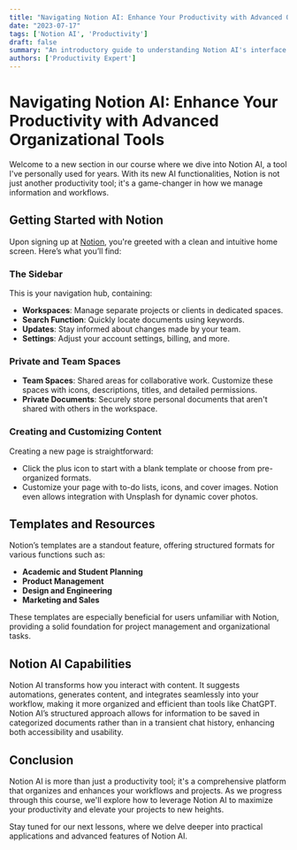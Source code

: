 ```yaml
---
title: "Navigating Notion AI: Enhance Your Productivity with Advanced Organizational Tools"
date: "2023-07-17"
tags: ['Notion AI', 'Productivity']
draft: false
summary: "An introductory guide to understanding Notion AI's interface and how its structured workflow can revolutionize your project management and content creation."
authors: ['Productivity Expert']
---
```


# Navigating Notion AI: Enhance Your Productivity with Advanced Organizational Tools

Welcome to a new section in our course where we dive into Notion AI, a tool I've personally used for years. With its new AI functionalities, Notion is not just another productivity tool; it's a game-changer in how we manage information and workflows.

## Getting Started with Notion

Upon signing up at [Notion](https://www.notion.so), you're greeted with a clean and intuitive home screen. Here’s what you’ll find:

### The Sidebar

This is your navigation hub, containing:
- **Workspaces**: Manage separate projects or clients in dedicated spaces.
- **Search Function**: Quickly locate documents using keywords.
- **Updates**: Stay informed about changes made by your team.
- **Settings**: Adjust your account settings, billing, and more.

### Private and Team Spaces

- **Team Spaces**: Shared areas for collaborative work. Customize these spaces with icons, descriptions, titles, and detailed permissions.
- **Private Documents**: Securely store personal documents that aren't shared with others in the workspace.

### Creating and Customizing Content

Creating a new page is straightforward:
- Click the plus icon to start with a blank template or choose from pre-organized formats.
- Customize your page with to-do lists, icons, and cover images. Notion even allows integration with Unsplash for dynamic cover photos.

## Templates and Resources

Notion’s templates are a standout feature, offering structured formats for various functions such as:
- **Academic and Student Planning**
- **Product Management**
- **Design and Engineering**
- **Marketing and Sales**

These templates are especially beneficial for users unfamiliar with Notion, providing a solid foundation for project management and organizational tasks.

## Notion AI Capabilities

Notion AI transforms how you interact with content. It suggests automations, generates content, and integrates seamlessly into your workflow, making it more organized and efficient than tools like ChatGPT. Notion AI’s structured approach allows for information to be saved in categorized documents rather than in a transient chat history, enhancing both accessibility and usability.

## Conclusion

Notion AI is more than just a productivity tool; it's a comprehensive platform that organizes and enhances your workflows and projects. As we progress through this course, we'll explore how to leverage Notion AI to maximize your productivity and elevate your projects to new heights.

Stay tuned for our next lessons, where we delve deeper into practical applications and advanced features of Notion AI.
